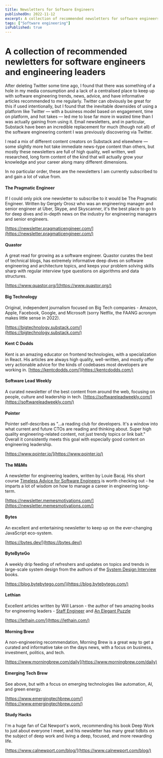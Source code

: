 ```yaml
---
title: Newsletters for Software Engineers
publishedOn: 2022-11-12
excerpt: A collection of recommended newsletters for software engineers and engineering leaders
tags: ["Software engineering"]
isPublished: true
---
```



<Meta
  title="Newsletters for Software Engineers"
  description="A collection of recommended newsletters for software engineers and engineering leaders"
/>

# A collection of recommended newletters for software engineers and engineering leaders

<PublishDate datestring="2022-11-12" />

After deleting Twitter some time ago, I found that there was something of a hole in my media consumption and a lack of a centralised place to keep up with software engineering trends, news, advice, and have informative articles recommended to me regularly. Twitter can obviously be great for this if used intentionally, but I found that the inevitable downsides of using a platform like Twitter — with a business model based on engagement, time on platform, and hot takes — led me to lose far more in wasted time than I was actually gaining from using it. Email newsletters, and in particular, Substack have been an incredible replacement for much (though not all) of the software engineering content I was previously discovering via Twitter.

I read a mix of different content creators on Substack and elsewhere — some slightly more hot take immediate news-type content than others, but mostly these newsletters are full of high quality, well written, well researched, long form content of the kind that will actually grow your knowledge and your career along many different dimensions.

In no particular order, these are the newsletters I am currently subscribed to and gain a lot of value from.

#### The Pragmatic Engineer

If I could only pick one newsletter to subscribe to it would be The Pragmatic Engineer. Written by Gergely Orosz who was an engineering manager and senior engineer at Uber, Skype, and Skyscanner, it's the best place to go to for deep dives and in-depth news on the industry for engineering managers and senior engineers.

[https://newsletter.pragmaticengineer.com/](https://newsletter.pragmaticengineer.com/)

#### Quastor

A great read for growing as a software engineer. Quastor curates the best of technical blogs, has extremely informative deep dives on software engineering and architecture topics, and keeps your problem solving skills sharp with regular interview type questions on algorithms and data structures.

[https://www.quastor.org/](https://www.quastor.org/)

#### Big Technology

Original, independent journalism focused on Big Tech companies - Amazon, Apple, Facebook, Google, and Microsoft (sorry Netflix, the FAANG acronym makes little sense in 2022).

[https://bigtechnology.substack.com/](https://bigtechnology.substack.com/)

#### Kent C Dodds

Kent is an amazing educator on frontend technologies, with a specialization in React. His articles are always high quality, well-written, and mostly offer very actionable advice for the kinds of codebases most developers are working in.
[https://kentcdodds.com/](https://kentcdodds.com/)

#### Software Lead Weekly

A curated newsletter of the best content from around the web, focusing on people, culture and leadership in tech.
[https://softwareleadweekly.com/](https://softwareleadweekly.com/)

#### Pointer

Pointer self-describes as "...a reading club for developers. It's a window into what current and future CTOs are reading and thinking about. Super high quality engineering-related content, not just trendy topics or link bait." Overall it consistently meets this goal with especially good content on engineering leadership.

[https://www.pointer.io/](https://www.pointer.io/)

#### The M&Ms

A newsletter for engineering leaders, written by Louie Bacaj. His short course [Timeless Advice for Software Engineers](https://lbacaj.gumroad.com/l/career-advice-for-engineers) is worth checking out - he imparts a lot of wisdom on how to manage a career in engineering long-term.

[https://newsletter.memesmotivations.com/](https://newsletter.memesmotivations.com/)

#### Bytes

An excellent and entertaining newsletter to keep up on the ever-changing JavaScript eco-system.

[https://bytes.dev/](https://bytes.dev/)

#### ByteByteGo

A weekly drip feeding of refreshers and updates on topics and trends in large-scale system design from the authors of the [System Design Interview](https://www.amazon.co.uk/System-Design-Interview-insiders-Second/dp/B08CMF2CQF/ref=sr_1_2_sspa) books.

[https://blog.bytebytego.com/](https://blog.bytebytego.com/)

#### Lethian

Excellent articles written by Will Larson - the author of two amazing books for engineering leaders - [Staff Engineer](https://lethain.com/staff-engineer/) and [An Elegant Puzzle](https://lethain.com/elegant-puzzle/)

[https://lethain.com/](https://lethain.com/)

#### Morning Brew

A non-engineering recommendation, Morning Brew is a great way to get a curated and informative take on the days news, with a focus on business, investment, politics, and tech.

[https://www.morningbrew.com/daily](https://www.morningbrew.com/daily)

#### Emerging Tech Brew

See above, but with a focus on emerging technologies like automation, AI, and green energy.

[https://www.emergingtechbrew.com/](https://www.emergingtechbrew.com/)

#### Study Hacks

I'm a huge fan of Cal Newport's work, recommending his book Deep Work to just about everyone I meet, and his newsletter has many great tidbits on the subject of deep work and living a deep, focused, and more rewarding life.

[https://www.calnewport.com/blog/](https://www.calnewport.com/blog/)
